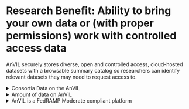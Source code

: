 # Research Benefit: Ability to bring your own data or (with proper permissions) work with controlled access data

AnVIL securely stores diverse, open and controlled access, cloud-hosted datasets with a browsable summary catalog so researchers can identify relevant datasets they may need to request access to.

::: {.click_to_expand_block}

<details><summary>Consortia Data on the AnVIL</summary>

Data on the AnVIL includes data from consortia such as

* [The Amyotrophic Lateral Sclerosis (ALS) Compute Project](https://anvilproject.org/news/2023/09/05/data-release-als-compute-project)
* [NIH Intramural Center for Alzheimer's and Related Dementias (CARD)](https://anvilproject.org/news/2023/03/17/data-release-card-dementia-long-read-project)
* [The Centers for Common Disease Genomics (CCDG)](https://www.genome.gov/Funded-Programs-Projects/NHGRI-Genome-Sequencing-Program/Centers-for-Common-Disease-Genomics)
* [The Centers for Mendelian Genomics (CMG)](https://www.genome.gov/Funded-Programs-Projects/NHGRI-Genome-Sequencing-Program/Centers-for-Mendelian-Genomics-CMG)
* [Genomics Research to Elucidate the Genetics of Rare diseases (GREGoR)](https://anvilproject.org/news/2024/11/21/gregor-consortium)
* [Genotype-Tissue Expression (GTEx) project](https://anvilproject.org/news/2024/11/20/gtexv10)
* [International Fetal Genomics Consortium (IFGC)](https://www.fetalgenomics.org/)
* [The 1000 Genomes Project](https://www.internationalgenome.org/)
* [The Clinical Sequencing Evidence-Generating Research (CSER) consortium](https://anvilproject.org/consortia/cser)
* [The Electronic and MEdical Records and Genomics project (eMERGE)](https://emerge-network.org/)
* [The Population Architecture Using Genomics and Epidemiology Consortium (PAGE)](https://www.genome.gov/Funded-Programs-Projects/Population-Architecture-Using-Genomics-and-Epidemiology)
* [The Human Pangenome Reference Consortium (HPRC)](https://anvilproject.org/news/2021/03/11/hprc-on-anvil)
* [Telomere-to-Telomere (T2T)](https://anvilproject.org/news/2023/03/17/data-release-telomere-to-telomere)

[Additional consortia or upcoming planned data ingestion can be found on the AnVIL project portal](https://anvilproject.org/consortia). By inverting the typical method of genomic analysis, AnVIL brings a computing environment to the data rather than moving the data from storage to the computing environment or stories copies of the data across institutional high performance computing clusters.

</details>

:::

::: {.click_to_expand_block}

<details><summary>Amount of data on AnVIL</summary>

As discussed in the [flagship AnVIL paper](https://www.cell.com/cell-genomics/fulltext/), the AnVIL hosts data from >280,000 human genomes from >240 different cohorts spanning multiple consortia and major NHGRI projects. The AnVIL offers a browsable catalog of summary information about all of the datasets so that even if a user isn't authorized to access the data itself, they can better determine if the data will be helpful for their research if they need to apply for authorization for access. AnVIL is working to facilitate data harmonization across studies, ensuring consistency and interoperability, which is critical for large-scale analyses. These efforts will increase the value of the AnVIL data and maximize its utility to the researcher community.

```r
ottrpal::include_slide("https://docs.google.com/presentation/d/1zq27o5gSWeiaEPqbCTTL3c_zvozN5lg_QNJYRVyM-SI/edit?slide=id.g36e681c6048_0_496#slide=id.g36e681c6048_0_496")
```

</details>

:::

::: {.click_to_expand_block}

<details><summary>AnVIL is a FedRAMP Moderate compliant platform</summary>

As a [FedRAMP Moderate compliant platform](https://www.fedramp.gov/rev5/baselines/), AnVIL maintains FedRAMP authorization of compliance to ensure as a cloud service provider, minimum security requirements are met for data processing, storage, and transmission of Protected Health Information (PHI) and Personally Identifiable Information (PII) where loss of confidentiality, integrity, and availability would result in serious adverse effect or non-life threatening harm. All steps necessary to maintain compliance, such as robust logging of access to data, periodic audits by third-party analysts, and monitoring for abnormal use patterns are managed and guaranteed by AnVIL.

</details>

:::
